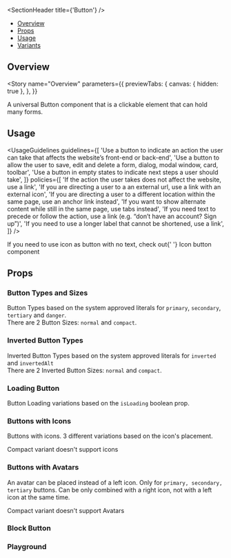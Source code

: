 

<Meta of={ButtonStories} />

<SectionHeader title={'Button'} />

- [Overview](#overview)
- [Props](#props)
- [Usage](#usage)
- [Variants](#variants)

## Overview

<Story
  name="Overview"
  parameters={{
    previewTabs: {
      canvas: { hidden: true },
    },
  }}
>
  <Overview>
    A universal Button component that is a clickable element that can hold many forms.
  </Overview>
</Story>

## Usage

<UsageGuidelines
  guidelines={[
    'Use a button to indicate an action the user can take that affects the website’s front-end or back-end',
    'Use a button to allow the user to save, edit and delete a form, dialog, modal window, card, toolbar',
    'Use a button in empty states to indicate next steps a user should take',
  ]}
  policies={[
    'If the action the user takes does not affect the website, use a link',
    'If you are directing a user to a an external url, use a link with an external icon',
    'If you are directing a user to a different location within the same page, use an anchor link instead',
    'If you want to show alternate content while still in the same page, use tabs instead',
    'If you need text to precede or follow the action, use a link (e.g. “don’t have an account? Sign up”)',
    'If you need to use a longer label that cannot be shortened, use a link',
  ]}
/>

<Tip>
  If you need to use icon as button with no text, check out{' '}
  <LinkTo kind="/Updated Components/Buttons/IconButton">Icon button</LinkTo> component
</Tip>

## Props

<ArgTypes of={Button} />

<SubsectionHeader title="Variants" />

### Button Types and Sizes

Button Types based on the system approved literals for `primary`, `secondary`, `tertiary` and `danger`.<br/>
There are 2 Button Sizes: `normal` and `compact`.

<Canvas of={ButtonStories.ButtonTypes} />

### Inverted Button Types

Inverted Button Types based on the system approved literals for `inverted` and `invertedAlt`<br/>
There are 2 Inverted Button Sizes: `normal` and `compact`.

<Canvas isInverted of={ButtonStories.InvertedButtonTypes} />

### Loading Button

Button Loading variations based on the `isLoading` boolean prop.

<Canvas of={ButtonStories.LoadingButton} />

### Buttons with Icons

Buttons with icons. 3 different variations based on the icon's placement.

<Tip>Compact variant doesn't support icons</Tip>

<Canvas of={ButtonStories.ButtonsWithIcons} />

### Buttons with Avatars

An avatar can be placed instead of a left icon. Only for `primary, secondary, tertiary` buttons.
Can be only combined with a right icon, not with a left icon at the same time.

<Tip>Compact variant doesn't support Avatars</Tip>

<Canvas of={ButtonStories.ButtonsWithAvatars} />

### Block Button

<Canvas of={ButtonStories.BlockButton} />

### Playground

<Canvas of={ButtonStories.ButtonPlayground} />
